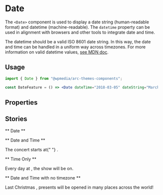 

<Meta title="Components/Date" component={Date} />

# Date

The `<Date>` component is used to display a date string (human-readable format) and datetime (machine-readable). The `datetime` property can be used in alignment with browsers and other tools to integrate date and time.

The datetime should be a valid ISO 8601 date string. In this way, the date and time can be handled in a uniform way across timezones. For more information on valid datetime values, [see MDN doc](https://developer.mozilla.org/en-US/docs/Web/HTML/Element/time#valid_datetime_values).

## Usage

```jsx
import { Date } from "@wpmedia/arc-themes-components";

const DateFeature = () => <Date dateTime="2018-03-05" dateString="March 5" />;
```

## Properties

<Props of={Date} />

## Stories

** Date **

<Preview>
	<Story name="Date">
		<Date dateTime="2018-03-05" dateString="March 5" />
	</Story>
</Preview>

** Date and Time **

<Preview>
	<Story name="Date and Time">
		<p>
			The concert starts at{" "}
			<Date dateTime="2018-03-05T20:00:00" dateString="March 5 at 8 at night" />.
		</p>
	</Story>
</Preview>

** Time Only **

<Preview>
	<Story name="Time Only">
		<p>
			Every day at <Date dateTime="20:00:00" dateString="8" />, the show will be on.
		</p>
	</Story>
</Preview>

** Date and Time with no timezone **

<Preview>
	<Story name="Date and Time with no timezone">
		<p>
			Last Christmas <Date dateTime="2018-12-25T07:00:00" dateString="December 25 at 7 am" />,
			presents will be opened in many places across the world!
		</p>
	</Story>
</Preview>
